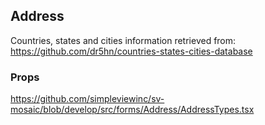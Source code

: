 
<Meta title='FormFields/FormFieldAddress/Readme' />

## Address
Countries, states and cities information retrieved from: https://github.com/dr5hn/countries-states-cities-database

### Props
https://github.com/simpleviewinc/sv-mosaic/blob/develop/src/forms/Address/AddressTypes.tsx

<Preview withSource='none'>
  <stories.Playground />
</Preview>
